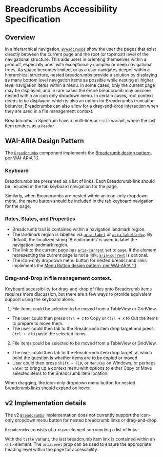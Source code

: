 # Breadcrumbs Accessibility Specification

## Overview

In a hierarchical navigation, [`Breadcrumbs`](https://react-spectrum.corp.adobe.com/components/Breadcrumbs) show the user the pages that exist directly between the current page and the root (or topmost) level of the navigational structure.
This aids users in orienting themselves within a product, especially ones with exceptionally complex or deep navigational trees.
As space becomes limited, or as a user navigates deeper within a hierarchical structure, nested breadcrumbs provide a solution by displaying as many bottom level navigation items as possible while nesting all higher level navigation items within a menu.
In some cases, only the current page may be displayed, and in rare cases the entire breadcrumb may become nested within an icon only dropdown menu.
In certain cases, root context needs to be displayed, which is also an option for Breadcrumbs truncation behavior.
Breadcrumbs can also allow for a drag-and-drop interaction when they are used in a file management context.

Breadcrumbs in Spectrum have a multi-line or `title` variant, where the last item renders as a `Header`.

## WAI-ARIA Design Pattern

The [`Breadcrumbs`](https://react-spectrum.corp.adobe.com/components/Breadcrumbs) component implements the [Breadcrumb design pattern, per WAI-ARIA 1.1](https://www.w3.org/TR/wai-aria-practices/#breadcrumb).

### Keyboard

Breadcrumbs are presented as a list of links. Each Breadcrumb link should be included in the tab keyboard navigation for the page.

Similarly, when Breadcrumbs are nested within an icon-only dropdown menu, the menu button should be included in the tab keyboard navigation for the page.

### Roles, States, and Properties

- Breadcrumb trail is contained within a navigation landmark region.
- The landmark region is labelled via [`aria-label`](https://www.w3.org/TR/wai-aria-1.1/#aria-label) or [`aria-labelledby`](https://www.w3.org/TR/wai-aria-1.1/#aria-labelledby). By default, the localized string 'Breadcrumbs' is used to label the navigation landmark region.
- The link to the current page has [`aria-current`](https://www.w3.org/TR/wai-aria-1.1/#aria-current) set to `page`. If the element representing the current page is not a link, [`aria-current`](https://www.w3.org/TR/wai-aria-1.1/#aria-current) is optional.
- The icon-only dropdown menu button for nested breadcrumb links implements the [Menu Button design pattern, per WAI-ARIA 1.1](https://www.w3.org/TR/wai-aria-practices/#menubutton).

### Drag-and-Drop in file management context.

Keyboard accessibility for drag-and-drop of files onto Breadcrumb items requires more discussion, but there are a few ways to provide equivalent support using the keyboard alone.

1. File items could be selected to be moved from a TableView or GridView.
  - The user could then press `Ctrl + C` to Copy or `Ctrl + X` to Cut the items to prepare to move them.
  - The user could then tab to the Breadcrumb item drop target and press `Ctrl + V` to paste the selected items.
2. File items could be selected to be moved from a TableView or GridView.
  - The user could then tab to the Breadcrumb item drop target, at which point the question is whether items are to be copied or moved.
  - User could then press `Shift + F10`, or `MenuKey` on Windows, or perhaps `Enter` to bring up a context menu with options to either Copy or Move selected items to the Breadcrumb item location.

When dragging, the icon-only dropdown menu button for nested breadcrumb links should expand on hover.

## v2 Implementation details

The v2 [`Breadcrumbs`](https://react-spectrum.corp.adobe.com/components/Breadcrumbs) implementation does not currently support the icon-only dropdown menu button for nested breadcrumb links or drag-and-drop.

`Breadcrumbs` consists of a `<nav>` element surrounding a list of links.

With the `title` variant, the last breadcrumb item link is contained within an `<h1>` element.
The `ariaLevel` prop can be used to ensure the appropriate heading level within the page for accessibility.

